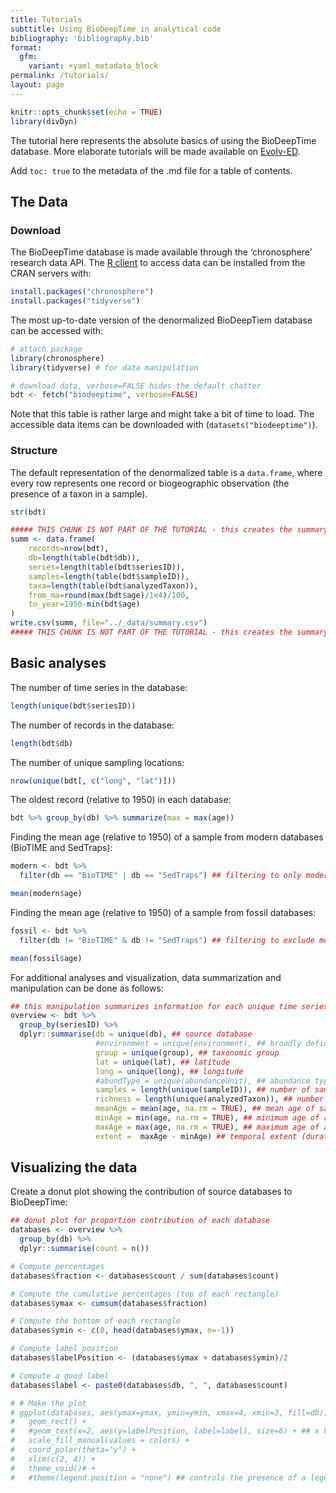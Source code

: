 ```yaml
---
title: Tutorials
subttitle: Using BioDeepTime in analytical code
bibliography: 'bibliography.bib'
format:
  gfm: 
    variant: +yaml_metadata_block
permalink: /tutorials/
layout: page
---
```



```r
knitr::opts_chunk$set(echo = TRUE)
library(divDyn)
```

The tutorial here represents the absolute basics of using the BioDeepTime database. More elaborate tutorials will be made available on [Evolv-ED](https://www.evolv-ed.net/databases/registry/biodeeptime.html).

Add `toc: true` to the metadata of the .md file for a table of contents.

## The Data

### Download

The BioDeepTime database is made available through the 'chronosphere' research data API. The [R client](https://cran.r-project.org/package=chronosphere) to access data can be installed from the CRAN servers with:


```r
install.packages("chronosphere")
install.packages("tidyverse")
```

The most up-to-date version of the denormalized BioDeepTiem database can be accessed with: 

```r
# attach package
library(chronosphere)
library(tidyverse) # for data manipulation

# download data, verbose=FALSE hides the default chatter 
bdt <- fetch("biodeeptime", verbose=FALSE)
```

Note that this table is rather large and might take a bit of time to load. The accessible data items can be downloaded with (`datasets("biodeeptime")`).

### Structure

The default representation of the denormalized table is a `data.frame`, where every row represents one record or biogeographic observation (the presence of a taxon in a sample).

```r
str(bdt)
```

```r
##### THIS CHUNK IS NOT PART OF THE TUTORIAL - this creates the summary statistics on the webpage!!!!
summ <- data.frame(
	records=nrow(bdt),
	db=length(table(bdt$db)),
	series=length(table(bdt$seriesID)), 
	samples=length(table(bdt$sampleID)), 
	taxa=length(table(bdt$analyzedTaxon)), 
	from_ma=round(max(bdt$age)/1e4)/100, 
	to_year=1950-min(bdt$age) 
)
write.csv(summ, file="../_data/summary.csv")
##### THIS CHUNK IS NOT PART OF THE TUTORIAL - this creates the summary statistics on the webpage!!!!
```

## Basic analyses

The number of time series in the database:

```r
length(unique(bdt$seriesID))
```

The number of records in the database: 

```r
length(bdt$db)
```

The number of unique sampling locations:

```r
nrow(unique(bdt[, c("long", "lat")]))
```

The oldest record (relative to 1950) in each database:
```r
bdt %>% group_by(db) %>% summarize(max = max(age))
```

Finding the mean age (relative to 1950) of a sample from modern databases (BioTIME and SedTraps):
```r
modern <- bdt %>%
  filter(db == "BioTIME" | db == "SedTraps") ## filtering to only modern data

mean(modern$age) 

```

Finding the mean age (relative to 1950) of a sample from fossil databases:
```r
fossil <- bdt %>%
  filter(db != "BioTIME" & db != "SedTraps") ## filtering to exclude modern data

mean(fossil$age) 

```

For additional analyses and visualization, data summarization and manipulation can be done as follows:
```r
## this manipulation summarizes information for each unique time series
overview <- bdt %>% 
  group_by(seriesID) %>%
  dplyr::summarise(db = unique(db), ## source database
                   #environment = unique(environment), ## broadly defined environment
                   group = unique(group), ## taxonomic group
                   lat = unique(lat), ## latitude
                   long = unique(long), ## longitude
                   #abundType = unique(abundanceUnit), ## abundance type of records
                   samples = length(unique(sampleID)), ## number of samples
                   richness = length(unique(analyzedTaxon)), ## number of unique species
                   meanAge = mean(age, na.rm = TRUE), ## mean age of samples 
                   minAge = min(age, na.rm = TRUE), ## minimum age of a sample
                   maxAge = max(age, na.rm = TRUE), ## maximum age of a sample
                   extent =  maxAge - minAge) ## temporal extent (duration) of the time series
```

## Visualizing the data

Create a donut plot showing the contribution of source databases to BioDeepTime:
```r
## donut plot for proportion contribution of each database
databases <- overview %>%
  group_by(db) %>%
  dplyr::summarise(count = n())

# Compute percentages
databases$fraction <- databases$count / sum(databases$count)

# Compute the cumulative percentages (top of each rectangle)
databases$ymax <- cumsum(databases$fraction)

# Compute the bottom of each rectangle
databases$ymin <- c(0, head(databases$ymax, n=-1))

# Compute label position
databases$labelPosition <- (databases$ymax + databases$ymin)/2

# Compute a good label
databases$label <- paste0(databases$db, ", ", databases$count)

# # Make the plot
# ggplot(databases, aes(ymax=ymax, ymin=ymin, xmax=4, xmin=3, fill=db)) +
# 	geom_rect() +
# 	#geom_text(x=2, aes(y=labelPosition, label=label), size=6) + ## x here controls label position (inner / outer)
# 	scale_fill_manual(values = colors) +
# 	coord_polar(theta="y") +
# 	xlim(c(2, 4)) +
# 	theme_void()# +
# 	#theme(legend.position = "none") ## controls the presence of a legend

```




